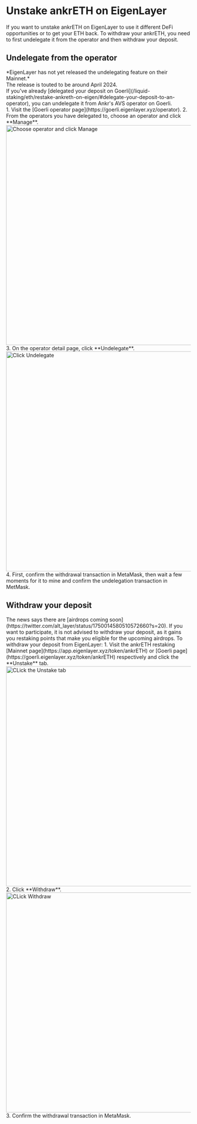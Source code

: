 
# Unstake ankrETH on EigenLayer

If you want to unstake ankrETH on EigenLayer to use it different DeFi opportunities or to get your ETH back.
To withdraw your ankrETH, you need to first undelegate it from the operator and then withdraw your deposit.

## Undelegate from the operator
<Callout type="info">
  *EigenLayer has not yet released the undelegating feature on their Mainnet.*<br/>
    The release is touted to be around April 2024.<br/>
</Callout>
If you've already [delegated your deposit on Goerli](/liquid-staking/eth/restake-ankreth-on-eigen/#delegate-your-deposit-to-an-operator), you can undelegate it from Ankr's AVS operator on Goerli.<br/>
1. Visit the [Goerli operator page](https://goerli.eigenlayer.xyz/operator).
2. From the operators you have delegated to, choose an operator and click **Manage**.
   <img src="/docs/staking/liquid-staking/eth/choose-operator-delegated-click-manage.jpg" alt="Choose operator and click Manage" class="responsive-pic" width="600" />
3. On the operator detail page, click **Undelegate**.
   <img src="/docs/staking/liquid-staking/eth/click-undelegate-eigenlayer.jpg" alt="Click Undelegate" class="responsive-pic" width="600" />
4. First, confirm the withdrawal transaction in MetaMask, then wait a few moments for it to mine and confirm the undelegation transaction in MetMask.

## Withdraw your deposit
<Callout type="info">
  The news says there are [airdrops coming soon](https://twitter.com/alt_layer/status/1750014580510572660?s=20).
    If you want to participate, it is not advised to withdraw your deposit, as it gains you restaking points that make you eligible for the upcoming airdrops.
</Callout>
To withdraw your deposit from EigenLayer:
1. Visit the ankrETH restaking [Mainnet page](https://app.eigenlayer.xyz/token/ankrETH) or [Goerli page](https://goerli.eigenlayer.xyz/token/ankrETH) respectively and click the **Unstake** tab.
   <img src="/docs/staking/liquid-staking/eth/click-unstake-tab-eigenlayer.jpg" alt="CLick the Unstake tab" class="responsive-pic" width="600" />
2. Click **Withdraw**.
    <img src="/docs/staking/liquid-staking/eth/click-withdraw-eigenlayer.jpg" alt="CLick Withdraw" class="responsive-pic" width="600" />
3. Confirm the withdrawal transaction in MetaMask.
